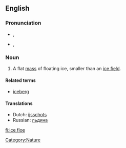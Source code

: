 ==English==

===Pronunciation===
* {{a|UK}} {{IPA|/ˈaɪs.fləʊ/}}, {{SAMPA|/"aIs.fl@U/}}
* {{a|US}} {{IPA|/ˈɔɪs.floʊ/}}, {{SAMPA|/"OIs.floU/}}

===Noun===
{{en-noun|sg=[[ice]] [[floe]]}}

# A flat [[mass]] of floating ice, smaller than an [[ice field]].

====Related terms====
*[[iceberg]]

====Translations====
{{trans-top|mass of floating ice}}
*Dutch: [[ijsschots]]
*Russian: [[льдина]]
{{trans-mid}}
{{trans-bottom}}

[[Category:Nature]]

[[fi:ice floe]]